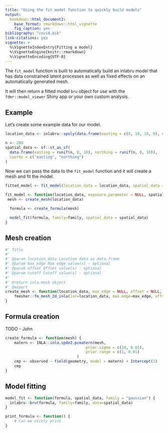 ```yaml
---
title: "Using the fit_model function to quickly build models"
output: 
  bookdown::html_document2:
    base_format: rmarkdown::html_vignette
    fig_caption: yes
bibliography: "covid.bib"
link-citations: yes
vignette: >
  %\VignetteIndexEntry{Fitting a model}
  %\VignetteEngine{knitr::rmarkdown}
  %\VignetteEncoding{UTF-8}
---
```


The `fit_model` function is built to automatically build an inlabru model that has data constrained latent processes as well as fixed effects on an automatically generated mesh.

It will then return a fitted model `bru` object for use with the `fdmr::model_viewer` Shiny app or your own custom analysis.

## Example

Let's create some example data for our model.

```r
location_data <- inlabru::spoly(data.frame(easting = c(0, 10, 10, 0), northing = c(0, 0, 10, 10)))
```

```r
n <- 200
spatial_data <- sf::st_as_sf(
  data.frame(easting = runif(n, 0, 10), northing = runif(n, 0, 10)),
  coords = c("easting", "northing")
)
```

Now we can pass the data to the `fit_model` function and it will create a mesh and fit the model.

```r
fitted_model <- fit_model(location_data = location_data, spatial_data = spatial_data, family = "gaussian")
```

```r
fit_model <- function(location_data, exposure_parameter = NULL, spatial_data, family="gaussian", mesh = NULL, formula = NULL, mesh_params = NULL, formula_params = NULL, model_params = NULL) {
 mesh <- create_mesh(location_data)

  formula <- create_formula(mesh)

  model_fit(formula, family=family, spatial_data = spatial_data)
}
```

## Mesh creation

```r
#' Title
#'
#' @param location_data Location data as data.frame
#' @param max_edge Max edge value(s) - optional
#' @param offset Offset value(s) - optional
#' @param cutoff Cutoff value(s) - optional
#'
#' @return inla.mesh object
#' @export
create_mesh <- function(location_data, max_edge = NULL, offset = NULL, cutoff = NULL, ...) {
    fmesher::fm_mesh_2d_inla(loc=location_data, max.edge=max_edge, offset=offset, cutoff=cutoff, ...)
}
```

## Formula creation

TODO - John

```r
create_formula <- function(mesh) {
    matern <- INLA::inla.spde2.pcmatern(mesh,
                                    prior.sigma = c(10, 0.01),
                                    prior.range = c(1, 0.01)
                                )
    cmp <- observed ~ field(geometry, model = matern) + Intercept(1)
    cmp
}
```

## Model fitting

```r
model_fit <- function(formula, spatial_data, family = "gaussian") {
  inlabru::bru(formula, family=family, data=spatial_data)
}
```

```r
print_formula <- function() {
    # Can we nicely print 
}
```
